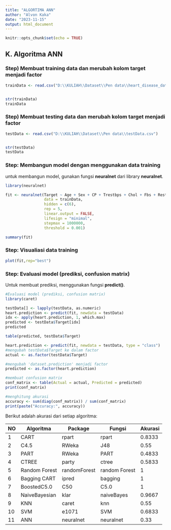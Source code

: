 ---
title: "ALGORTIMA ANN"
author: "Alvon Kaka"
date: "2023-11-15"
output: html_document
---

```{r setup, include=FALSE}
knitr::opts_chunk$set(echo = TRUE)
```


## K. Algoritma ANN

### Step) Membuat training data dan merubah kolom target menjadi factor
```{r}
trainData <- read.csv("D:\\KULIAH\\Dataset\\Pen data\\heart_disease_dataset.csv")


str(trainData)
trainData
```

### Step) Membuat testing data dan merubah kolom target menjadi factor
```{r}
testData <- read.csv("D:\\KULIAH\\Dataset\\Pen data\\testData.csv")


str(testData)
testData
```

### Step: Membangun model dengan menggunakan data training
untuk membangun model, gunakan fungsi **neuralnet** dari library **neuralnet**.
```{r}
library(neuralnet)
```

```{r}
fit <- neuralnet(Target ~ Age + Sex + CP + Trestbps + Chol + Fbs + Restecg + Thalach + Exang + Oldpeak + Slope + Ca + Thal,
                 data = trainData, 
                 hidden = c(6), 
                 rep = 5, 
                 linear.output = FALSE, 
                 lifesign = "minimal", 
                 stepmax = 1000000,
                 threshold = 0.001)
```

```{r}
summary(fit)
```

### Step: Visualiasi data training
```{r}
plot(fit,rep="best")
```

### Step: Evaluasi model (prediksi, confusion matrix)
Untuk membuat prediksi, menggunakan fungsi **predict()**.
```{r}
#Evaluasi model (prediksi, confusion matrix)
library(caret)
```

```{r}
testData[] <- lapply(testData, as.numeric)
heart.prediction <- predict(fit, newdata = testData)
idx <- apply(heart.prediction, 1, which.max)
predicted <- testData$Target[idx]
predicted
```

```{r}
table(predicted, testData$Target)
```

```{r}
heart.prediction <- predict(fit, newdata = testData, type = "class")
#mengubah testData$Target ke dalam factor
actual <- as.factor(testData$Target)
```

```{r}
#mengubah 'dataset.prediction' menjadi factor
predicted <- as.factor(heart.prediction)
```

```{r}
#membuat confusion matrix
conf_matrix <- table(Actual = actual, Predicted = predicted)
print(conf_matrix)
```

```{r}
#menghitung akurasi
accuracy <- sum(diag(conf_matrix)) / sum(conf_matrix)
print(paste("Accuracy:", accuracy))
```

Berikut adalah akurasi dari setiap algoritma:

| NO  | Algoritma        | Package         | Fungsi          | Akurasi |
|----|-------------------|------------------|----------------|---------|
| 1  | CART              | rpart            | rpart          | 0.8333  |
| 2  | C4.5              | RWeka            | J48            | 0.55    |
| 3  | PART              | RWeka            | PART           | 0.4833  |
| 4  | CTREE             | party            | ctree          | 0.5833  |
| 5  | Random Forest     | randomForest     | random Forest  | 1       |
| 6  | Bagging CART      | ipred            | bagging        | 1       |
| 7  | BoostedC5.0       | C50              | C5.0           | 1       |
| 8  | NaiveBayesian     | klar             | naiveBayes     | 0.9667  |
| 9  | KNN               | caret            | knn            | 0.55    |
| 10 | SVM               | e1071            | SVM            | 0.6833  |
| 11 | ANN               | neuralnet        | neuralnet      | 0.33    |


